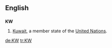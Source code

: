 {{see|kW|.kw}}
==English==
==={{abbreviation}}===
'''KW'''
#[[Kuwait]], a member state of the [[United Nations]].

[[de:KW]]
[[tr:KW]]